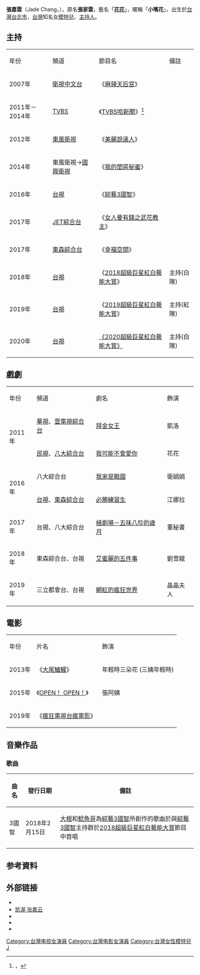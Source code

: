 {{blpsources|time=2019-09-08T15:40:30+00:00}}
{{藝人
| 姓名 = 張嘉雲
| 類型 = 模特兒
| 圖片 =
| 圖片尺寸 =
| 圖片簡介 =
| 外文名 = 
| 外文 =
| 本名 = 張家云
| 英文名 = Jade Chang
| 綽號 = 花花、小嘴花
| 籍贯 = {{TWN}}
| 出生日期 = {{birth_date_and_age|1977|07|30|df=y}}
| 出生地點 = {{TWN}}[[臺北市|臺北市]]
| 國籍 = {{ROC}}
| 職業 = [[模特兒|模特兒]]、[[主持人|主持人]]
| 語言 = [[國語|國語]]、[[台語|台語]]
| 教育程度 =
| 出身地 = {{TWN}}
| 出道日期 = {{start date and age|2007}}
| 出道作 = 《[[麻辣天后宮|麻辣天后宮]]》
| 代表作 = 《[[TVBS哈新聞|TVBS哈新聞]]》
| 活躍年代 = 2007年至今
| imdb = 5756366
}}
'''張嘉雲'''（Jade Chang，{{bd|1977年|7月30日|||Z张}}），原名'''張家雲'''，藝名「'''[[花花|花花]]'''」，暱稱「'''小嘴花'''」，出生於[[台灣|台灣]][[台北市|台北市]]，[[台灣|台灣]]知名女[[模特兒|模特兒]]、[[主持人|主持人]]。

==主持==
{|class="wikitable"
|-style="background:skyblue;color:black;font-weight:bold;text-align:center;"
|年份||頻道||節目名||備註
|-
|2007年 ||[[衛視中文台|衛視中文台]]||《[[麻辣天后宮|麻辣天后宮]]》||
|-
|2011年－2014年|| [[TVBS_(頻道)|TVBS]]||《[[TVBS哈新聞|TVBS哈新聞]]》<ref>{{cite news |url=http://showbiz.chinatimes.com/2009Cti/Channel/Showbiz/showbiz-news-cnt/0%2C5020%2C110511%2B112011092800016%2C00.html |title=花花接棒《哈新聞》 |publisher=[[中國時報|中國時報]] |date=2011-09-28 |author=林軒如 |location=台北 |language=zh |archiveurl=https://web.archive.org/web/20120124031131/http://showbiz.chinatimes.com/2009Cti/Channel/Showbiz/showbiz-news-cnt/0,5020,110511+112011092800016,00.html |archivedate=2012-01-24 |deadurl=yes }}，</ref>||
|-
|2012年 ||[[東風衛視|東風衛視]]||《[[美麗說達人|美麗說達人]]》||
|-
|2014年 ||東風衛視→[[國興衛視|國興衛視]]||《[[我的閨房秘蜜|我的閨房秘蜜]]》||
|-
|2016年 ||[[臺灣電視台|台視]]||《[[綜藝3國智|綜藝3國智]]》||
|-
|2017年 ||[[JET綜合台|JET綜合台]]||《[[女人要有錢之武花教主|女人要有錢之武花教主]]》||
|-
|2017年 ||[[東森綜合台|東森綜合台]]||《[[幸福空間|幸福空間]]》||
|-
|2018年 ||[[台視|台視]]||《[[2018超級巨星紅白藝能大賞|2018超級巨星紅白藝能大賞]]》||主持(白隊)
|-
|2019年
|[[台視|台視]]
|《[[2019超級巨星紅白藝能大賞|2019超級巨星紅白藝能大賞]]》
|主持(紅隊)
|-
|2020年
|[[台視|台視]]
|[[2020超級巨星紅白藝能大賞|《2020超級巨星紅白藝能大賞》]]
|主持(白隊)
|}

==戲劇==
{|class="wikitable"
|-style="background:skyblue;color:black;font-weight:bold;text-align:center;"
|年份||頻道||劇名||飾演
|-
|rowspan=2|2011年||[[華視主頻|華視]]、[[壹電視綜合台|壹電視綜合台]]||[[拜金女王|拜金女王]] || 凱洛
|-
|[[民視無線台|民視]]、[[八大綜合台|八大綜合台]]||[[我可能不會愛你|我可能不會愛你]] || 花花
|-
|rowspan=2|2016年||八大綜合台||[[我家是戰國|我家是戰國]] || 衛娟娟
|-
|[[臺灣電視台|台視]]、[[東森綜合台|東森綜合台]]||[[必勝練習生|必勝練習生]] || 江娜拉
|-
|2017年||台視、八大綜合台||[[植劇場－五味八珍的歲月|植劇場－五味八珍的歲月]] || 董秘書
|-
|2018年||東森綜合台、台視||[[艾蜜麗的五件事|艾蜜麗的五件事]]||劉雪娥
|-
|2019年||三立都會台、台視||[[網紅的瘋狂世界|網紅的瘋狂世界]]||晶晶夫人
|}

==電影==
{|class="wikitable"
|-style="background:skyblue;color:black;font-weight:bold;text-align:center;"
|年份||片名||飾演
|-
|2013年 ||《[[大尾鱸鰻_(電影)|大尾鱸鰻]]》 || 年輕時三朵花 (三姨年輕時)
|-
|2015年 ||《[[OPEN！_OPEN！|OPEN！ OPEN！]]》 || 張阿姨
|-
|2019年 ||《[[瘋狂電視台瘋電影|瘋狂電視台瘋電影]]》 || 
|}

== 音樂作品 ==

=== 歌曲 ===

{| class="wikitable"
!曲名
!發行日期
!備註
|-
|3國智
|2018年2月15日
|[[大根|大根]]和[[林建予|鯰魚哥]]為[[綜藝3國智|綜藝3國智]]所創作的歌曲於與[[綜藝3國智|綜藝3國智]]主持群於[[2018超級巨星紅白藝能大賞|2018超級巨星紅白藝能大賞]]節目中首唱
|}

==参考資料==
{{reflist}}

==外部链接==
*{{facebook|JadeChang0730|張嘉雲 - 花花}}
*[http://www.catwalk.com.tw/modelsInfo.php?i=26&c1=3&c2=12&s=F 凯渥 张嘉云] {{Wayback|url=http://www.catwalk.com.tw/modelsInfo.php?i=26&c1=3&c2=12&s=F |date=20190930232144 }}{{zh-tw}} 
*{{weibo|2787089624|花花-Jade}}
*{{hkmdb name|69110}}
*{{Instagram|hualaoniang}}
[[Category:台灣电视女演員|Category:台灣电视女演員]]
[[Category:台灣电影女演員|Category:台灣电影女演員]]
[[Category:台灣女性模特兒|Category:台灣女性模特兒]]
[[Category:張姓|J]]